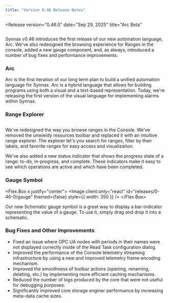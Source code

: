 ```yaml
---
title: "Version 0.46 Release Notes"
---
```



<Release
    version="0.46.0"
    date="Sep 29, 2025"
    title="Arc Beta"
>
<Image client:only="react" id="releases/0-46-0/thumbnail" themed={false} />

Synnax v0.46 introduces the first release of our new automation language, Arc. We've
also redesigned the browsing experience for Ranges in the console, added a new gauge
component, and, as always, introduced a number of bug fixes and performance
improvements.

### Arc

Arc is the first iteration of our long term plan to build a unified automation language
for Synnax. Arc is a hybrid language that allows for building programs using both a
visual and a text-based representation. Today, we're releasing the first version of the
visual language for implementing alarms within Synnax.

### Range Explorer

<Image client:only="react" id="releases/0-46-0/range-explorer" themed={false} />

We've redesigned the way you browse ranges in the Console. We've removed the unwieldy
resources toolbar and replaced it with an intuitive range explorer. The explorer let's
you search for ranges, filter by their labels, and favorite ranges for easy access and
visualization.

We've also added a new status indicator that shows the progress state of a range: to-do,
in-progress, and complete. These indicators make it easy to see which operations are
active and which have been completed.

### Gauge Symbol

<Flex.Box x justify="center">
  <Image
    client:only="react"
    id="releases/0-46-0/gauge"
    themed={false}
    style={{ width: 350 }}
  />
</Flex.Box>

Our new Schematic gauge symbol is a great way to display a bar-indicator representing
the value of a gauge. To use it, simply drag and drop it into a schematic.

### Bug Fixes and Other Improvements

- Fixed an issue where OPC UA nodes with periods in their names were not displayed
  correctly inside of the Read Task configuration dialog.
- Improved the performance of the Console telemetry streaming infrastructure by using a
  new and improved telemetry frame encoding mechanism.
- Improved the smoothness of toolbar actions (opening, renaming, deleting, etc.) by
  implementing more efficient caching mechanisms.
- Reduced the number of logs produced by the core that were not useful for debugging
  purposes.
- Significantly improved core storage enginer performance by increasing meta-data cache
  sizes.

</Release>
